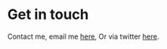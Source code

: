 # Get in touch
Contact me, email me [here](mailto:mtgsquad.dev@protonmail.com), Or via twitter [here](https://twitter.com/mtgsquad_dev).